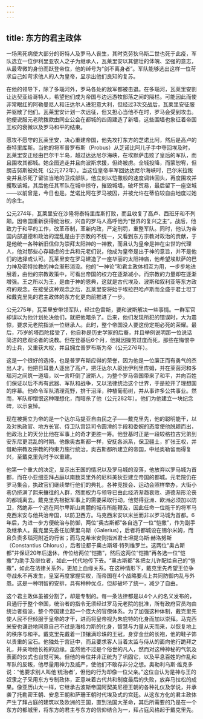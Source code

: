 ```yaml
---
---
---
```

title: 东方的君主政体
---




一场黑死病使大部分的哥特人及罗马人丧生，其时克劳狄乌斯二世也死于此疫，军队选立一位伊利里亚农人之子为继承人，瓦莱里安以其健壮的体魄、坚强的意志，从最卑微的身份而跃登帝位，他的绰号为“剑不离身者”。军队能够选出这样一位苛求自己如苛求他人的人为皇帝，显示出他们良知的复苏。

在他的领导下，除了多瑙河外，罗马各处的敌军都被击退。在多瑙河，瓦莱里安割让达契亚给哥特人，希望他们成为帝国与边远游牧部落之间的隔栏。可能因此而使非常眼红的阿勒曼尼人和汪达尔人进犯意大利，但经过3次交战后，瓦莱里安征服并驱散了他们。瓦莱里安计划一次远征，但又担心当他不在时，罗马会受到攻击。他便说服元老院拨款由同业公会在都城的四周建造了新墙，这些围墙也象征着帝国王权的衰微以及罗马和平的结束。

愿攻不愿守的瓦莱里安，决心重建帝国，他先攻打东方的芝诺比阿，然后是高卢的泰特里库斯。当他的将军普罗布斯（Probus）从芝诺比阿儿子手中夺回埃及时，瓦莱里安正经由巴尔干半岛，越过达达尼尔海峡，在埃默萨击败了皇后的军队，而且围攻其都城。她企图逃走并且向波斯求援，但终被虏。全城投降，而蒙恕宥，但朗吉努斯被处死（公元272年）。当这位皇帝率军回达达尼尔海峡时，巴尔米拉叛变并且杀死了留驻当地的卫戍部队，他立刻以恺撒般的速度调转回头，再度围攻并攫取该城，其后他任其军队在城中掠夺，摧毁城墙，破坏贸易，最后留下一座空城——以前曾是，今日也是。芝诺比阿在罗马被囚，并被允许在蒂伯较自由地度过她的余生。

公元274年，瓦莱里安在沙隆将泰特里库斯打败，而且收复了高卢、西班牙和不列颠。因帝国重新获得统治权，兴奋的罗马人高呼他为“世界的复兴之主”。战后，他致力于和平的工作，改革币制，革新内政，严定刑罚，重整军队。同时，他认为帝国内部道德和政治的混乱是由于宗教的不统一，又看到东方宗教对政治的贡献，于是他统一各种新旧信仰为崇拜太阳神的一神教，而且认为皇帝是神在尘世的代理人，他对那些心存疑虑的士兵和元老们说，他成为皇帝是出于神的意旨，并不是他们的选择或认可。瓦莱里安在罗马建造了一座华丽的太阳神庙，他希望埃默萨的巴力神及密特拉教的神会渐形消没。他的“一神论”和君主政体相互为用，一步步地进展着，由他的宗教政策中，可看出帝国的权力在逐渐减小，而宗教的力量却在逐渐增强。王之所以为王，是由于神的恩典，这就是古代埃及、波斯和叙利亚等东方政府的观念。在接受这种观念之后，瓦莱里安将始于埃拉巴哈卢斯而全盛于君士坦丁和戴克里先的君主政体的东方化更向前推进了一步。

公元275年，瓦莱里安带领军队，经过色雷斯，要和波斯解决一些事情。一群军官却误以为他计划处决他们，就把他暗杀了。后来，他们发现所犯的错误时，大为震惊，要求元老院指派一位继承人。此时，整个帝国没人要这份定期必死的荣耀。最后，75岁的塔西陀接受了，他自称是历史学家的后裔，并且举例说明那一位说话简洁的悲观论者的说教。但在登基后6个月，他就因操劳过度而死，那些在悔恨中的士兵，又重获大权，并且拥立普罗布斯为帝（公元276年）。

这是一个很好的选择，也是普罗布斯应得的荣誉，因为他是一位廉正而有勇气的杰出人才。他把日耳曼人逐出了高卢，把汪达尔人驱出伊利里库姆，并在莱茵河和多瑙河之间筑一道墙，以一言吓倒了波斯人，为整个罗马帝国带来了和平，并向百姓们保证以后不再有武器、军队和战争，又以法律统治这个世界，于是拉开了理想国的序幕。他命令军队清理荒野，排干沼泽，种植葡萄树，并从事许多公共事业。然而，军队却憎恨这种理想化，而暗杀了他（公元282年）。他们为他建立一块纪念碑，以示哀悼。

现在被拥立为帝的是一个达尔马提亚自由民之子——戴克里先，他的聪明能干，以及对执政官、地方长官、侍卫队宫廷司令圆滑的手段和委婉的态度使他脱颖而出，他政治上的天分比他在军事上的奇才更胜一筹。他登基时正是一段较格拉古兄弟到安东尼更混乱的时期。他像奥古斯都一样，安抚各派系，保卫疆土，扩张王权，并借助宗教及宗教的拘束力施行统治。奥古斯都所建立的帝国，中经奥勒留而得复兴，至戴克里先时予以重建。

他第一个重大的决定，显示出王国的情况以及罗马城的没落，他放弃以罗马城为首都，而在小亚细亚拜占庭以南数英里外的尼科美狄亚建立帝国的都城。元老院仍在罗马集会，执政官们继续举行他们的典礼，各种竞技会、运动会照样举办，大街小巷仍挤满了熙来攘往的人群，然而权力与领导已由此经济渐趋衰败、道德渐形沦丧的都城离去。戴克里先根据军事上的需要采取行动，他觉得亚洲、欧洲必须加以防卫，然绝非一个远在阿尔卑斯山南麓的城市所能鞭及，因此任命一位能干的将军马克西米安与他共治帝国，以防卫西方。马克西米安以米兰而非以罗马城为首都。6年后，为进一步方便统治与防御，两位“奥古斯都”各自选了一位“恺撒”，作为副手及继承人。戴克里先委任加莱里乌斯（Galerius），后者将都城设在锡尔米姆，而且负责多瑙河附近的行省；而马克希米安则指派君士坦提乌斯·赫洛努斯（Constantius Chlorus），后者设都于奥古斯塔·特列维罗兰。这两位“奥古斯都”并保证20年后退休，传位给两位“恺撒”，然后这两位“恺撒”再各选一位“恺撒”为助手及继位者，如此一代代地传下去。“奥古斯都”各把女儿许配给自己的“恺撒”，如此在法律关系外，更加上血缘关系。在这种情形下，戴克里先希望王位争夺战永不再发生，皇室再度掌握实权，而帝国在4个战略要点上共同防御内乱与外患。这是一种明智的安排，具有种种优点，但却破坏了统一，减少了自由。

这个君主政体虽被分割了，却是专制的。每一条法律都是以4个人的名义发布的，且通行于整个帝国，统治者的指令无须经过罗马元老院的批准，所有政府官员均由统治者指派，整个帝国建立起一个庞大的官僚体系。为了加强这种体制，戴克里先使人民不但倾服于皇帝的才干，进而将皇帝视为朱庇特的化身而加以崇拜。马克西米安也谦逊地同意自己不过是海格力斯的化身，智慧与力量从天而来，以恢复地上的秩序与和平。戴克里先戴着一顶镶满珍珠的王冠，身穿金丝的长袍，他的鞋子饰以贵重的宝石。他独处于宫廷中，而且要求客人当着太监与侍从的面向他行跪拜之礼，并亲吻他长袍的边缘。虽然他不过是个俗世的凡人，然而对这种神秘的气氛及表面的仪式也自觉可笑。但他的帝位并非正统为了巩固它，以及平息百姓的作乱和军队的反叛，他尽量用神力及威严，使他们不敢存非分之想。奥勒利乌斯·维克多说：“他要求别人叫他‘统治者’，但他的行为却像一位父亲。”这位自认为是神与王的奴隶之子采用东方专制政体，正意味着古代共和制度最后的失败，放弃马拉松的成果。像亚历山大一样，它继承古波斯帝国阿契美尼德王朝的各种礼仪及学说，并承袭了托勒密王朝、安息王朝和萨珊王朝时代埃及式的宫廷。从这东方化的君主政体产生了拜占庭的建筑以及欧洲的王国，直到法国大革命，其后所需要的乃是在一个东方的都城里，将东方的君主与东方的信仰结合为一，拜占庭风格起于戴克里先。